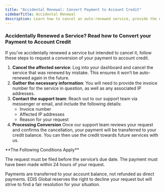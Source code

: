 ```yaml
---
title: "Accidental Renewal: Convert Payment to Account Credit"
sidebarTitle: Accidental Renewal
description: Learn how to cancel an auto-renewed service, provide the necessary information, and request to have your payment converted to account credit. Simple steps to resolve mistaken renewals.
---
```


### Accidentally Renewed a Service? &#xA;Read how to Convert your Payment to Account Credit

If you’ve accidentally renewed a service but intended to cancel it, follow these steps to request a conversion of your payment to account credit.

1. **Cancel the affected service**:
   Log into your dashboard and cancel the service that was renewed by mistake. This ensures it won’t be auto-renewed again in the future.
2. **Gather the necessary information**:
   You will need to provide the invoice number for the service in question, as well as any associated IP addresses.
3. **Contact the support team**:
   Reach out to our support team via messenger or email, and include the following details:
   - Invoice number
   - Affected IP addresses
   - Reason for your request
4. **Processing Conversion**
   Once our support team reviews your request and confirms the cancellation, your payment will be transferred to your credit balance. You can then use the credit towards future services with us.

<Note>
**The Following Conditions Apply**

The request must be filed before the service’s due date.
The payment must have been made within 24 hours of your request.

Payments are transferred to your account balance, not refunded as direct payments. EDIS Global reserves the right to decline your request but will strive to find a fair resolution for your situation.

</Note>

